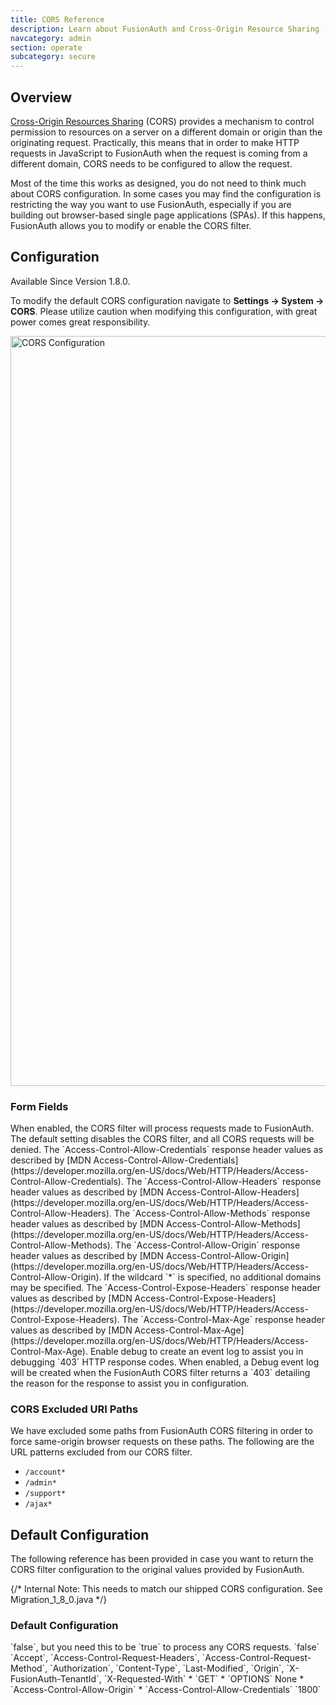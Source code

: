 ```yaml
---
title: CORS Reference
description: Learn about FusionAuth and Cross-Origin Resource Sharing (CORS) configuration.
navcategory: admin
section: operate
subcategory: secure
---
```


## Overview

[Cross-Origin Resources Sharing](https://developer.mozilla.org/en-US/docs/Web/HTTP/CORS) (CORS) provides a mechanism to control permission
to resources on a server on a different domain or origin than the originating request. Practically, this means that in order to make HTTP requests in JavaScript to FusionAuth when the request
is coming from a different domain, CORS needs to be configured to allow the request.

Most of the time this works as designed, you do not need to think much about CORS configuration. In some cases you may find the configuration is restricting the way you want to use FusionAuth, especially if you are building out browser-based single page applications (SPAs). If this happens, FusionAuth allows you to modify or enable the CORS filter.

## Configuration

<Aside type="version">
Available Since Version 1.8.0.
</Aside>

To modify the default CORS configuration navigate to <strong>Settings -> System -> CORS</strong>. Please utilize caution when modifying this configuration, with great power comes great responsibility.

<img src="/img/docs/operate/secure-and-monitor/cors-settings.png" alt="CORS Configuration" width="1200" role="shadowed" />

### Form Fields

<APIBlock>
  <APIField name="Enabled">
    When enabled, the CORS filter will process requests made to FusionAuth. The default setting disables the CORS filter, and all CORS requests will be denied.
  </APIField>
  <APIField name="Allow credentials">
    The `Access-Control-Allow-Credentials` response header values as described by [MDN Access-Control-Allow-Credentials](https://developer.mozilla.org/en-US/docs/Web/HTTP/Headers/Access-Control-Allow-Credentials).
  </APIField>
  <APIField name="Allowed headers">
    The `Access-Control-Allow-Headers` response header values as described by [MDN Access-Control-Allow-Headers](https://developer.mozilla.org/en-US/docs/Web/HTTP/Headers/Access-Control-Allow-Headers).
  </APIField>
  <APIField name="Allowed methods">
    The `Access-Control-Allow-Methods` response header values as described by [MDN Access-Control-Allow-Methods](https://developer.mozilla.org/en-US/docs/Web/HTTP/Headers/Access-Control-Allow-Methods).
  </APIField>
  <APIField name="Allowed origins">
    The `Access-Control-Allow-Origin` response header values as described by [MDN Access-Control-Allow-Origin](https://developer.mozilla.org/en-US/docs/Web/HTTP/Headers/Access-Control-Allow-Origin). If the wildcard `*` is specified, no additional domains may be specified.
  </APIField>
  <APIField name="Exposed headers">
    The `Access-Control-Expose-Headers` response header values as described by [MDN Access-Control-Expose-Headers](https://developer.mozilla.org/en-US/docs/Web/HTTP/Headers/Access-Control-Expose-Headers).
  </APIField>
  <APIField name="Preflight max age">
    The `Access-Control-Max-Age` response header values as described by [MDN Access-Control-Max-Age](https://developer.mozilla.org/en-US/docs/Web/HTTP/Headers/Access-Control-Max-Age).
  </APIField>
  <APIField name="Debug enabled" since="1.25.0">
    Enable debug to create an event log to assist you in debugging `403` HTTP response codes. When enabled, a Debug event log will be created when the FusionAuth CORS filter returns a `403` detailing the reason for the response to assist you in configuration.
  </APIField>
</APIBlock>

### CORS Excluded URI Paths
We have excluded some paths from FusionAuth CORS filtering in order to force same-origin browser requests on these paths. The following are the URL patterns excluded from our CORS filter.

* `/account*`
* `/admin*`
* `/support*`
* `/ajax*`

## Default Configuration

The following reference has been provided in case you want to return the CORS filter configuration to the original values provided by FusionAuth.

{/* Internal Note: This needs to match our shipped CORS configuration. See Migration_1_8_0.java */}

### Default Configuration

<APIBlock>
  <APIField name="Enabled">
    `false`, but you need this to be `true` to process any CORS requests.
  </APIField>
  <APIField name="Allow credentials">
    `false`
  </APIField>
  <APIField name="Allowed headers">
    `Accept`, `Access-Control-Request-Headers`, `Access-Control-Request-Method`, `Authorization`, `Content-Type`, `Last-Modified`, `Origin`, `X-FusionAuth-TenantId`, `X-Requested-With`
  </APIField>
  <APIField name="Allowed methods">
    * `GET`
    * `OPTIONS`
  </APIField>
  <APIField name="Allowed origins">
    None
  </APIField>
  <APIField name="Exposed headers">
    * `Access-Control-Allow-Origin`
    * `Access-Control-Allow-Credentials`
  </APIField>
  <APIField name="Preflight max age">
    `1800`
  </APIField>
</APIBlock>
